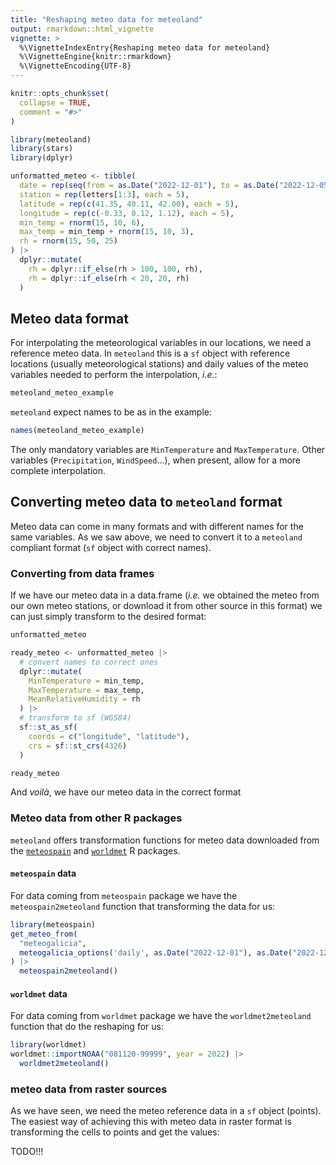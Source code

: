 ```yaml
---
title: "Reshaping meteo data for meteoland"
output: rmarkdown::html_vignette
vignette: >
  %\VignetteIndexEntry{Reshaping meteo data for meteoland}
  %\VignetteEngine{knitr::rmarkdown}
  %\VignetteEncoding{UTF-8}
---
```


```r
knitr::opts_chunk$set(
  collapse = TRUE,
  comment = "#>"
)
```

```r
library(meteoland)
library(stars)
library(dplyr)
```

```r
unformatted_meteo <- tibble(
  date = rep(seq(from = as.Date("2022-12-01"), to = as.Date("2022-12-05"), by = 1), 3),
  station = rep(letters[1:3], each = 5),
  latitude = rep(c(41.35, 40.11, 42.00), each = 5),
  longitude = rep(c(-0.33, 0.12, 1.12), each = 5),
  min_temp = rnorm(15, 10, 6),
  max_temp = min_temp + rnorm(15, 10, 3),
  rh = rnorm(15, 50, 25)
) |>
  dplyr::mutate(
    rh = dplyr::if_else(rh > 100, 100, rh),
    rh = dplyr::if_else(rh < 20, 20, rh)
  )
```


## Meteo data format

For interpolating the meteorological variables in our locations, we need a
reference meteo data. In `meteoland` this is a `sf` object with reference
locations (usually meteorological stations) and daily values of the meteo
variables needed to perform the interpolation, *i.e.*:

```r
meteoland_meteo_example
```

`meteoland` expect names to be as in the example:

```r
names(meteoland_meteo_example)
```

The only mandatory variables are `MinTemperature` and `MaxTemperature`. Other variables
(`Precipitation`, `WindSpeed`...), when present, allow for a more complete
interpolation.

## Converting meteo data to `meteoland` format

Meteo data can come in many formats and with different names for the same
variables. As we saw above, we need to convert it to a `meteoland` compliant
format (`sf` object with correct names).

### Converting from data frames

If we have our meteo data in a data.frame (*i.e.* we obtained the meteo from
our own meteo stations, or download it from other source in this format) we can
just simply transform to the desired format:

```r
unformatted_meteo
```

```r
ready_meteo <- unformatted_meteo |>
  # convert names to correct ones
  dplyr::mutate(
    MinTemperature = min_temp,
    MaxTemperature = max_temp,
    MeanRelativeHumidity = rh
  ) |>
  # transform to sf (WGS84)
  sf::st_as_sf(
    coords = c("longitude", "latitude"),
    crs = sf::st_crs(4326)
  )

ready_meteo
```

And *voilà*, we have our meteo data in the correct format

### Meteo data from other R packages

`meteoland` offers transformation functions for meteo data downloaded from the
[`meteospain`](https://emf-creaf.github.io/meteospain/) and
[`worldmet`](https://davidcarslaw.github.io/worldmet/) R packages.

#### `meteospain` data

For data coming from `meteospain` package we have the `meteospain2meteoland`
function that transforming the data for us:

```r
library(meteospain)
get_meteo_from(
  "meteogalicia",
  meteogalicia_options('daily', as.Date("2022-12-01"), as.Date("2022-12-05"))
) |>
  meteospain2meteoland()
```

#### `worldmet` data

For data coming from `worldmet` package we have the `worldmet2meteoland`
function that do the reshaping for us:

```r
library(worldmet)
worldmet::importNOAA("081120-99999", year = 2022) |>
  worldmet2meteoland()
```

### meteo data from raster sources

As we have seen, we need the meteo reference data in a `sf` object (points).
The easiest way of achieving this with meteo data in raster format is
transforming the cells to points and get the values:

TODO!!!
